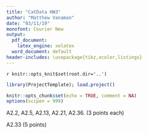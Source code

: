 ```yaml
---
title: "CatData HW3"
author: "Matthew Vanaman"
date: "03/11/19"
monofont: Courier New
output:
  pdf_document: 
    latex_engine: xelatex
  word_document: default
header-includes: \usepackage{tikz,xcolor,listings}
---
```

`r knitr::opts_knit$set(root.dir='..')`

```r
library(ProjectTemplate); load.project()
```

```r
knitr::opts_chunk$set(echo = TRUE, comment = NA)
options(scipen = 999)
```

A2.2, A2.5, A2.13, A2.21, A2.36. (3 points each)

A2.33 (5 points)